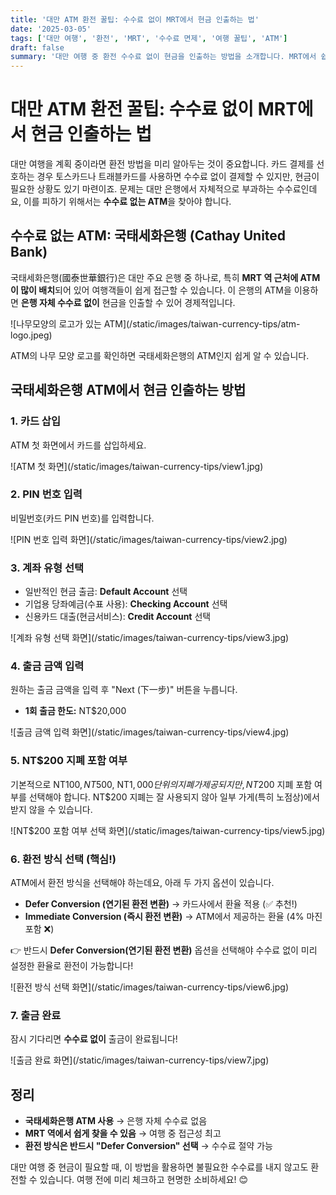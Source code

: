 ```yaml
---
title: '대만 ATM 환전 꿀팁: 수수료 없이 MRT에서 현금 인출하는 법'
date: '2025-03-05'
tags: ['대만 여행', '환전', 'MRT', '수수료 면제', '여행 꿀팁', 'ATM']
draft: false
summary: '대만 여행 중 환전 수수료 없이 현금을 인출하는 방법을 소개합니다. MRT에서 쉽게 찾을 수 있는 국태세화은행 ATM을 활용하는 꿀팁!'
---
```


# 대만 ATM 환전 꿀팁: 수수료 없이 MRT에서 현금 인출하는 법

대만 여행을 계획 중이라면 환전 방법을 미리 알아두는 것이 중요합니다. 카드 결제를 선호하는 경우 토스카드나 트래블카드를 사용하면 수수료 없이 결제할 수 있지만, 현금이 필요한 상황도 있기 마련이죠. 문제는 대만 은행에서 자체적으로 부과하는 수수료인데요, 이를 피하기 위해서는 **수수료 없는 ATM**을 찾아야 합니다.

## 수수료 없는 ATM: 국태세화은행 (Cathay United Bank)

국태세화은행(國泰世華銀行)은 대만 주요 은행 중 하나로, 특히 **MRT 역 근처에 ATM이 많이 배치**되어 있어 여행객들이 쉽게 접근할 수 있습니다. 이 은행의 ATM을 이용하면 **은행 자체 수수료 없이** 현금을 인출할 수 있어 경제적입니다.

<div className="flex w-full flex-wrap items-center justify-center overflow-hidden px-2 xl:px-4">
  <div className="my-1 w-full px-2 xl:my-1 xl:w-full">
    ![나무모양의 로고가 있는 ATM](/static/images/taiwan-currency-tips/atm-logo.jpeg)
  </div>
</div>

ATM의 나무 모양 로고를 확인하면 국태세화은행의 ATM인지 쉽게 알 수 있습니다.

## 국태세화은행 ATM에서 현금 인출하는 방법

### 1. 카드 삽입

ATM 첫 화면에서 카드를 삽입하세요.

<div className="flex w-full flex-wrap items-center justify-center overflow-hidden px-2 xl:px-4">
  <div className="my-1 w-full px-2 xl:my-1 xl:w-full">
    ![ATM 첫 화면](/static/images/taiwan-currency-tips/view1.jpg)
  </div>
</div>

### 2. PIN 번호 입력

비밀번호(카드 PIN 번호)를 입력합니다.

<div className="flex w-full flex-wrap items-center justify-center overflow-hidden px-2 xl:px-4">
  <div className="my-1 w-full px-2 xl:my-1 xl:w-full">
    ![PIN 번호 입력 화면](/static/images/taiwan-currency-tips/view2.jpg)
  </div>
</div>

### 3. 계좌 유형 선택

- 일반적인 현금 출금: **Default Account** 선택
- 기업용 당좌예금(수표 사용): **Checking Account** 선택
- 신용카드 대출(현금서비스): **Credit Account** 선택

<div className="flex w-full flex-wrap items-center justify-center overflow-hidden px-2 xl:px-4">
  <div className="my-1 w-full px-2 xl:my-1 xl:w-full">
    ![계좌 유형 선택 화면](/static/images/taiwan-currency-tips/view3.jpg)
  </div>
</div>

### 4. 출금 금액 입력

원하는 출금 금액을 입력 후 "Next (下一步)" 버튼을 누릅니다.

- **1회 출금 한도:** NT$20,000

<div className="flex w-full flex-wrap items-center justify-center overflow-hidden px-2 xl:px-4">
  <div className="my-1 w-full px-2 xl:my-1 xl:w-full">
    ![출금 금액 입력 화면](/static/images/taiwan-currency-tips/view4.jpg)
  </div>
</div>

### 5. NT$200 지폐 포함 여부

기본적으로 NT$100, NT$500, NT$1,000 단위의 지폐가 제공되지만, NT$200 지폐 포함 여부를 선택해야 합니다. NT$200 지폐는 잘 사용되지 않아 일부 가게(특히 노점상)에서 받지 않을 수 있습니다.

<div className="flex w-full flex-wrap items-center justify-center overflow-hidden px-2 xl:px-4">
  <div className="my-1 w-full px-2 xl:my-1 xl:w-full">
    ![NT$200 포함 여부 선택 화면](/static/images/taiwan-currency-tips/view5.jpg)
  </div>
</div>

### 6. 환전 방식 선택 (핵심!)

ATM에서 환전 방식을 선택해야 하는데요, 아래 두 가지 옵션이 있습니다.

- **Defer Conversion (연기된 환전 변환)** → 카드사에서 환율 적용 (✅ 추천!)
- **Immediate Conversion (즉시 환전 변환)** → ATM에서 제공하는 환율 (4% 마진 포함 ❌)

👉 반드시 **Defer Conversion(연기된 환전 변환)** 옵션을 선택해야 수수료 없이 미리 설정한 환율로 환전이 가능합니다!

<div className="flex w-full flex-wrap items-center justify-center overflow-hidden px-2 xl:px-4">
  <div className="my-1 w-full px-2 xl:my-1 xl:w-full">
    ![환전 방식 선택 화면](/static/images/taiwan-currency-tips/view6.jpg)
  </div>
</div>

### 7. 출금 완료

잠시 기다리면 **수수료 없이** 출금이 완료됩니다!

<div className="flex w-full flex-wrap items-center justify-center overflow-hidden px-2 xl:px-4">
  <div className="my-1 w-full px-2 xl:my-1 xl:w-full">
    ![출금 완료 화면](/static/images/taiwan-currency-tips/view7.jpg)
  </div>
</div>

## 정리

- **국태세화은행 ATM 사용** → 은행 자체 수수료 없음
- **MRT 역에서 쉽게 찾을 수 있음** → 여행 중 접근성 최고
- **환전 방식은 반드시 "Defer Conversion" 선택** → 수수료 절약 가능

대만 여행 중 현금이 필요할 때, 이 방법을 활용하면 불필요한 수수료를 내지 않고도 환전할 수 있습니다. 여행 전에 미리 체크하고 현명한 소비하세요! 😊
